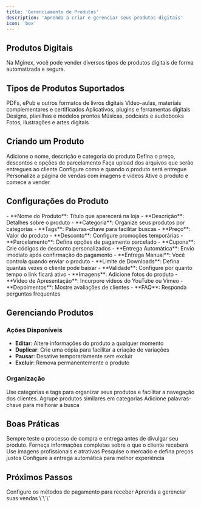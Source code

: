 ```yaml
---
title: 'Gerenciamento de Produtos'
description: 'Aprenda a criar e gerenciar seus produtos digitais'
icon: 'box'
---
```


## Produtos Digitais

Na Mginex, você pode vender diversos tipos de produtos digitais de forma automatizada e segura.

## Tipos de Produtos Suportados

<CardGroup cols={2}>
  <Card title="E-books" icon="book">
    PDFs, ePub e outros formatos de livros digitais
  </Card>
  <Card title="Cursos Online" icon="graduation-cap">
    Vídeo-aulas, materiais complementares e certificados
  </Card>
  <Card title="Software" icon="code">
    Aplicativos, plugins e ferramentas digitais
  </Card>
  <Card title="Templates" icon="palette">
    Designs, planilhas e modelos prontos
  </Card>
  <Card title="Áudio" icon="music">
    Músicas, podcasts e audiobooks
  </Card>
  <Card title="Imagens" icon="image">
    Fotos, ilustrações e artes digitais
  </Card>
</CardGroup>

## Criando um Produto

<Steps>
  <Step title="Informações Básicas">
    Adicione o nome, descrição e categoria do produto
  </Step>
  <Step title="Precificação">
    Defina o preço, descontos e opções de parcelamento
  </Step>
  <Step title="Arquivos">
    Faça upload dos arquivos que serão entregues ao cliente
  </Step>
  <Step title="Configurações de Entrega">
    Configure como e quando o produto será entregue
  </Step>
  <Step title="Página de Vendas">
    Personalize a página de vendas com imagens e vídeos
  </Step>
  <Step title="Publicar">
    Ative o produto e comece a vender
  </Step>
</Steps>

## Configurações do Produto

<AccordionGroup>
  <Accordion title="Informações Gerais" icon="info-circle">
    - **Nome do Produto**: Título que aparecerá na loja
    - **Descrição**: Detalhes sobre o produto
    - **Categoria**: Organize seus produtos por categorias
    - **Tags**: Palavras-chave para facilitar buscas
  </Accordion>

  <Accordion title="Precificação" icon="dollar-sign">
    - **Preço**: Valor do produto
    - **Desconto**: Configure promoções temporárias
    - **Parcelamento**: Defina opções de pagamento parcelado
    - **Cupons**: Crie códigos de desconto personalizados
  </Accordion>

  <Accordion title="Entrega" icon="truck">
    - **Entrega Automática**: Envio imediato após confirmação do pagamento
    - **Entrega Manual**: Você controla quando enviar o produto
    - **Limite de Downloads**: Defina quantas vezes o cliente pode baixar
    - **Validade**: Configure por quanto tempo o link ficará ativo
  </Accordion>

  <Accordion title="Página de Vendas" icon="browser">
    - **Imagens**: Adicione fotos do produto
    - **Vídeo de Apresentação**: Incorpore vídeos do YouTube ou Vimeo
    - **Depoimentos**: Mostre avaliações de clientes
    - **FAQ**: Responda perguntas frequentes
  </Accordion>
</AccordionGroup>

## Gerenciando Produtos

### Ações Disponíveis

- **Editar**: Altere informações do produto a qualquer momento
- **Duplicar**: Crie uma cópia para facilitar a criação de variações
- **Pausar**: Desative temporariamente sem excluir
- **Excluir**: Remova permanentemente o produto

### Organização

<Tip>
  Use categorias e tags para organizar seus produtos e facilitar a navegação dos clientes.
</Tip>

<CardGroup cols={2}>
  <Card title="Categorias" icon="folder">
    Agrupe produtos similares em categorias
  </Card>
  <Card title="Tags" icon="tag">
    Adicione palavras-chave para melhorar a busca
  </Card>
</CardGroup>

## Boas Práticas

<Warning>
  Sempre teste o processo de compra e entrega antes de divulgar seu produto.
</Warning>

<Steps>
  <Step title="Descrições Detalhadas">
    Forneça informações completas sobre o que o cliente receberá
  </Step>
  <Step title="Imagens de Qualidade">
    Use imagens profissionais e atrativas
  </Step>
  <Step title="Preço Competitivo">
    Pesquise o mercado e defina preços justos
  </Step>
  <Step title="Entrega Rápida">
    Configure a entrega automática para melhor experiência
  </Step>
</Steps>

## Próximos Passos

<CardGroup cols={2}>
  <Card title="Configurar Pagamentos" icon="credit-card" href="/pagamentos/visao-geral">
    Configure os métodos de pagamento para receber
  </Card>
  <Card title="Gestão de Vendas" icon="chart-line" href="/vendas/gestao">
    Aprenda a gerenciar suas vendas
  </Card>
</CardGroup>
\`\`\`
